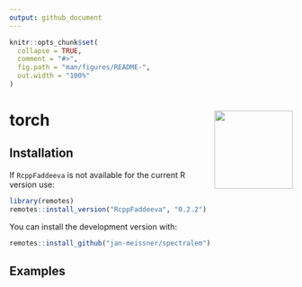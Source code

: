 ```yaml
---
output: github_document
---
```


<!-- README.md is generated from README.Rmd. Please edit that file -->

```r
knitr::opts_chunk$set(
  collapse = TRUE,
  comment = "#>",
  fig.path = "man/figures/README-",
  out.width = "100%"
)
```

# torch <a href='https://torch.mlverse.org'><img src='man/figures/torch.png' align="right" height="139" /></a>

## Installation

If `RcppFaddeeva` is not available for the current R version use:

```r
library(remotes)
remotes::install_version("RcppFaddeeva", "0.2.2")
```

You can install the development version with:

```r
remotes::install_github("jan-meissner/spectralem")
```

## Examples


